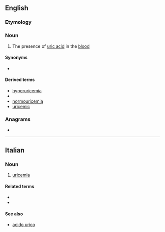 ==English==

===Etymology===
{{suffix|en|uric|emia}}

===Noun===
{{en-noun|-}}

# {{lb|en|medicine}} The presence of [[uric acid]] in the [[blood]]

====Synonyms====
* {{l|en|uricacidemia}}

====Derived terms====
* [[hyperuricemia]]
* {{l|en|hypouricemia}}
* [[normouricemia]]
* [[uricemic]]

===Anagrams===
* {{anagrams|en|a=aceiimru|Mauricie}}

----

==Italian==

===Noun===
{{it-noun|f}}

# {{lb|it|pathology}} [[#English|uricemia]]

====Related terms====
* {{l|it|iperuricemia}}
* {{l|it|ipouricemia}}

====See also====
* [[acido urico]]